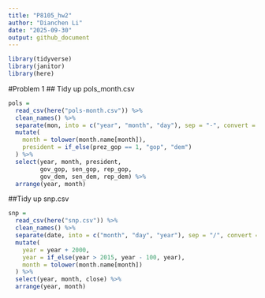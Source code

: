 ```yaml
---
title: "P8105_hw2"
author: "Dianchen Li"
date: "2025-09-30"
output: github_document
---
```


```r
library(tidyverse)
library(janitor)
library(here)
```
#Problem 1
## Tidy up pols_month.csv
```r
pols = 
  read_csv(here("pols-month.csv")) %>% 
  clean_names() %>% 
  separate(mon, into = c("year", "month", "day"), sep = "-", convert = TRUE) %>% 
  mutate(
    month = tolower(month.name[month]),
    president = if_else(prez_gop == 1, "gop", "dem")
  ) %>% 
  select(year, month, president,
         gov_gop, sen_gop, rep_gop,
         gov_dem, sen_dem, rep_dem) %>% 
  arrange(year, month)

```

##Tidy up snp.csv
```r
snp = 
  read_csv(here("snp.csv")) %>% 
  clean_names() %>% 
  separate(date, into = c("month", "day", "year"), sep = "/", convert = TRUE) %>% 
  mutate(
    year = year + 2000,
    year = if_else(year > 2015, year - 100, year),
    month = tolower(month.name[month])
  ) %>% 
  select(year, month, close) %>% 
  arrange(year, month)
```











